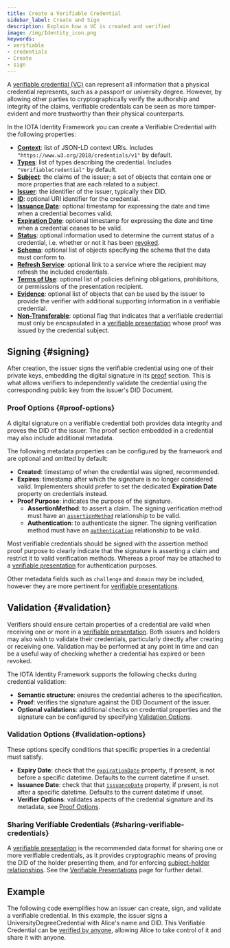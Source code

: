 ```yaml
---
title: Create a Verifiable Credential
sidebar_label: Create and Sign
description: Explain how a VC is created and verified
image: /img/Identity_icon.png
keywords:
- verifiable
- credentials
- Create
- sign
---
```


A [verifiable credential (VC)](./overview.md) can represent all information that a physical credential represents, such as a passport or university degree. However, by allowing other parties to cryptographically verify the authorship and integrity of the claims, verifiable credentials can be seen as more tamper-evident and more trustworthy than their physical counterparts.

In the IOTA Identity Framework you can create a Verifiable Credential with the following properties:

- [**Context**](https://www.w3.org/TR/vc-data-model/#contexts): list of JSON-LD context URIs. Includes `"https://www.w3.org/2018/credentials/v1"` by default.
- [**Types**](https://www.w3.org/TR/vc-data-model/#types): list of types describing the credential. Includes `"VerifiableCredential"` by default.
- [**Subject**](https://www.w3.org/TR/vc-data-model/#credential-subject): the claims of the issuer; a set of objects that contain one or more properties that are each related to a subject.
- [**Issuer**](https://www.w3.org/TR/vc-data-model/#issuer): the identifier of the issuer, typically their DID.
- [**ID**](https://www.w3.org/TR/vc-data-model/#identifiers): optional URI identifier for the credential.
- [**Issuance Date**](https://www.w3.org/TR/vc-data-model/#issuance-date): optional timestamp for expressing the date and time when a credential becomes valid. 
- [**Expiration Date**](https://www.w3.org/TR/vc-data-model/#expiration): optional timestamp for expressing the date and time when a credential ceases to be valid.
- [**Status**](https://www.w3.org/TR/vc-data-model/#status): optional information used to determine the current status of a credential, i.e. whether or not it has been [revoked](./revocation.mdx).
- [**Schema**](https://www.w3.org/TR/vc-data-model/#data-schemas): optional list of objects specifying the schema that the data must conform to. 
- [**Refresh Service**](https://www.w3.org/TR/vc-data-model/#refreshing): optional link to a service where the recipient may refresh the included credentials.
- [**Terms of Use**](https://www.w3.org/TR/vc-data-model/#terms-of-use): optional list of policies defining obligations, prohibitions, or permissions of the presentation recipient.
- [**Evidence**](https://www.w3.org/TR/vc-data-model/#evidence): optional list of objects that can be used by the issuer to provide the verifier with additional supporting information in a verifiable credential.
- [**Non-Transferable**](https://www.w3.org/TR/vc-data-model/#nontransferable-property): optional flag that indicates that a verifiable credential must only be encapsulated in a [verifiable presentation](./verifiable_presentations.mdx) whose proof was issued by the credential subject.

## Signing {#signing}

After creation, the issuer signs the verifiable credential using one of their private keys, embedding the digital signature in its [proof](https://www.w3.org/TR/vc-data-model/#proofs-signatures) section. This is what allows verifiers to independently validate the credential using the corresponding public key from the issuer's DID Document.

### Proof Options {#proof-options}

A digital signature on a verifiable credential both provides data integrity and proves the DID of the issuer.
The proof section embedded in a credential may also include additional metadata.

The following metadata properties can be configured by the framework and are optional and omitted by default:

- **Created**: timestamp of when the credential was signed, recommended.
- **Expires**: timestamp after which the signature is no longer considered valid. Implementers should prefer to set the dedicated **Expiration Date** property on credentials instead.
- **Proof Purpose**: indicates the purpose of the signature.
  - **AssertionMethod**: to assert a claim. The signing verification method must have an [`assertionMethod`](https://www.w3.org/TR/did-core/#assertion) relationship to be valid.
  - **Authentication**: to authenticate the signer. The signing verification method must have an [`authentication`](https://www.w3.org/TR/did-core/#authentication) relationship to be valid.

Most verifiable credentials should be signed with the assertion method proof purpose to clearly indicate that the signature is asserting a claim and restrict it to valid verification methods. Whereas a proof may be attached to a [verifiable presentation](./verifiable_presentations.mdx) for authentication purposes. 

Other metadata fields such as `challenge` and `domain` may be included, however they are more pertinent for [verifiable presentations](./verifiable_presentations.mdx).

## Validation {#validation}

Verifiers should ensure certain properties of a credential are valid when receiving one or more in a [verifiable presentation](./verifiable_presentations.mdx). Both issuers and holders may also wish to validate their credentials, particularly directly after creating or receiving one. Validation may be performed at any point in time and can be a useful way of checking whether a credential has expired or been revoked. 

The IOTA Identity Framework supports the following checks during credential validation:

- **Semantic structure**: ensures the credential adheres to the specification.
- **Proof**: verifies the signature against the DID Document of the issuer.
- **Optional validations**: additional checks on credential properties and the signature can be configured by specifying [Validation Options](#validation-options).

### Validation Options {#validation-options}

These options specify conditions that specific properties in a credential must satisfy.

- **Expiry Date**: check that the [`expirationDate`](https://www.w3.org/TR/vc-data-model/#expiration) property, if present, is not before a specific datetime. Defaults to the current datetime if unset.
- **Issuance Date**: check that that [`issuanceDate`](https://www.w3.org/TR/vc-data-model/#issuance-date) property, if present, is not after a specific datetime. Defaults to the current datetime if unset.
- **Verifier Options**: validates aspects of the credential signature and its metadata, see [Proof Options](#proof-options).

### Sharing Verifiable Credentials {#sharing-verifiable-credentials}

A [verifiable presentation](./verifiable_presentations.mdx) is the recommended data format for sharing one or more verifiable credentials, as it provides cryptographic means of proving the DID of the holder presenting them, and for enforcing [subject-holder relationships](https://www.w3.org/TR/vc-data-model/#subject-holder-relationships). See the [Verifiable Presentations](./verifiable_presentations.mdx) page for further detail.

## Example

The following code exemplifies how an issuer can create, sign, and validate a verifiable credential. In this example, the issuer signs a UniversityDegreeCredential with Alice's name and DID. 
This Verifiable Credential can be [verified by anyone](./verifiable_presentations.mdx), allowing Alice to take control of it and share it with anyone.

<CodeSnippet 
    nodeContent={create_vc_ts}
    rustContent={create_vc_rs}
    nodeGithubLink = "https://github.com/iotaledger/identity.rs/blob/main/bindings/wasm/examples/src/0_basic/5_create_vc.ts"
    rustGithubLink = "https://github.com/iotaledger/identity.rs/blob/main/examples/0_basic/5_create_vc.rs"
/>